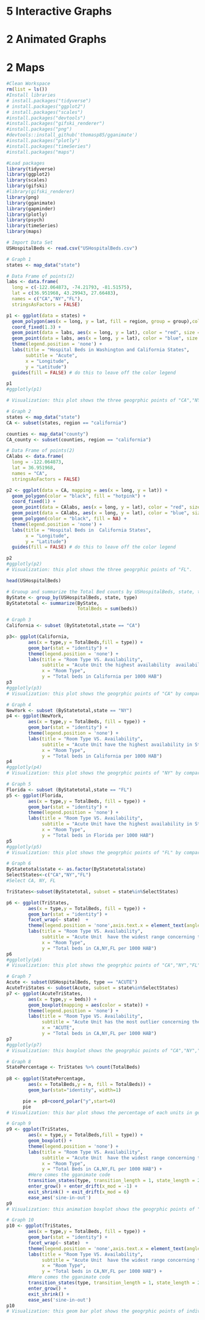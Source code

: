 # 5 Interactive Graphs
# 2 Animated Graphs
# 2 Maps


```r
#Clean Workspace
rm(list = ls())
#Install libraries
# install.packages("tidyverse")
# install.packages("ggplot2")
# install.packages("scales")
#install.packages("devtools")
#install.packages("gifski_renderer")
#install.packages("png")
#devtools::install_github('thomasp85/gganimate')
#install.packages("plotly")
#install.packages("timeSeries")
#install.packages("maps")
```

```r
#Load packages
library(tidyverse)
library(ggplot2)
library(scales)
library(gifski)
#library(gifski_renderer)
library(png)
library(gganimate)
library(gapminder)
library(plotly)
library(psych)
library(timeSeries)
library(maps)
```

```r
# Import Data Set
USHospitalBeds <- read.csv("USHospitalBeds.csv")
```


```r
# Graph 1
states <- map_data("state")

# Data Frame of points(2)
labs <- data.frame(
  long = c(-122.064873, -74.21793, -81.51575), 
  lat = c(36.951968, 43.29943, 27.66483),
  names = c("CA","NY","FL"),
  stringsAsFactors = FALSE)

p1 <- ggplot(data = states) +
  geom_polygon(aes(x = long, y = lat, fill = region, group = group),color = "white") +
  coord_fixed(1.3) +
  geom_point(data = labs, aes(x = long, y = lat), color = "red", size = 4) +
  geom_point(data = labs, aes(x = long, y = lat), color = "blue", size = 3) + 
  theme(legend.position = 'none') +
  labs(title = "Hospital Beds in Washington and California States",
       subtitle = "Acute",
       x = "Longitude",
       y = "Latitude")
  guides(fill = FALSE) # do this to leave off the color legend 

p1
#ggplotly(p1)

# Visualization: this plot shows the three geogrphic points of "CA","NY","FL". 
```


```r
# Graph 2
states <- map_data("state")
CA <- subset(states, region == "california")

counties <- map_data("county")
CA_county <- subset(counties, region == "california")

# Data Frame of points(2)
CAlabs <- data.frame(
  long = -122.064873,
  lat = 36.951968,
  names = "CA",
  stringsAsFactors = FALSE)

p2 <- ggplot(data = CA, mapping = aes(x = long, y = lat)) +
  geom_polygon(color = "black", fill = "hotpink") +
  coord_fixed(1) +
  geom_point(data = CAlabs, aes(x = long, y = lat), color = "red", size = 4) +
  geom_point(data = CAlabs, aes(x = long, y = lat), color = "blue", size = 3) + 
  geom_polygon(color = "black", fill = NA) +
  theme(legend.position = 'none') +
  labs(title = "Hospital Beds in  California States",
       x = "Longitude",
       y = "Latitude")
  guides(fill = FALSE) # do this to leave off the color legend 

p2
#ggplotly(p2)
# Visualization: this plot shows the three geogrphic points of "FL".
```
```r
head(USHospitalBeds)
```

```r
# Gruoup and summarize the Total Bed counts by USHospitalBeds, state, type
ByState <- group_by(USHospitalBeds, state, type) 
ByStatetotal <- summarize(ByState, 
                          TotalBeds = sum(beds))
```


```r
# Graph 3
California <- subset (ByStatetotal,state == "CA")

p3<- ggplot(California, 
        aes(x = type,y = TotalBeds,fill = type)) +
        geom_bar(stat = "identity") +
        theme(legend.position = 'none') +
        labs(title = "Room Type VS. Availability",
             subtitle = "Acute Unit the highest availability  availability in State of California",
             x = "Room Type",
             y = "Total beds in California per 1000 HAB") 
p3
#ggplotly(p3)
# Visualization: this plot shows the geogrphic points of "CA" by comparing Total Beds count and type of the unit, it shows the Acute Unit the highest availability  availability in State of California.
```


```r
# Graph 4
NewYork <- subset (ByStatetotal,state == "NY")
p4 <- ggplot(NewYork, 
        aes(x = type,y = TotalBeds, fill = type)) +
        geom_bar(stat = "identity") +
        theme(legend.position = 'none') +
        labs(title = "Room Type VS. Availability",
             subtitle = "Acute Unit have the highest availability in State of New York",
             x = "Room Type",
             y = "Total beds in California per 1000 HAB") 
p4
#ggplotly(p4)
# Visualization: this plot shows the geogrphic points of "NY" by comparing Total Beds count and type of the unit, it shows the Acute Unit have the highest availability in State of New York
```


```r
# Graph 5
Florida <- subset (ByStatetotal,state == "FL")
p5 <- ggplot(Florida, 
        aes(x = type,y = TotalBeds, fill = type)) +
        geom_bar(stat = "identity") +
        theme(legend.position = 'none') +
        labs(title = "Room Type VS. Availability",
             subtitle = "Acute Unit have the highest availability in State of Florida",
             x = "Room Type",
             y = "Total beds in Florida per 1000 HAB") 
p5
#ggplotly(p5)
# Visualization: this plot shows the geogrphic points of "FL" by comparing Total Beds count and type of the unit, it shows the Acute Unit have the highest the availability in State of New York
```


```r
# Graph 6
ByStatetotal$state <- as.factor(ByStatetotal$state)
SelectStates<-c("CA","NY","FL")
#Select CA, NY, FL

TriStates<-subset(ByStatetotal, subset = state%in%SelectStates)

p6 <- ggplot(TriStates, 
        aes(x = type,y = TotalBeds, fill = type)) +
        geom_bar(stat = "identity") +
        facet_wrap(~ state)  +
        theme(legend.position = 'none',axis.text.x = element_text(angle = 45,size=8)) +
        labs(title = "Room Type VS. Availability",
             subtitle = "Acute Unit  have the widest range concerning the availability in State of CA,NY,FL",
             x = "Room Type",
             y = "Total beds in CA,NY,FL per 1000 HAB") 
p6
#ggplotly(p6)
# Visualization: this plot shows the geogrphic points of "CA","NY","FL" by comparing Total Beds count and type of the unit, it shows the Acute Unit have the widest range concerning the availability in the combine of State of California, New York, Florida
```


```r
# Graph 7
Acute <- subset(USHospitalBeds, type == "ACUTE")
AcuteTriStates <- subset(Acute, subset = state%in%SelectStates)
p7 <- ggplot(AcuteTriStates, 
        aes(x = type,y = beds)) +
        geom_boxplot(mapping = aes(color = state)) +
        theme(legend.position = 'none') +
        labs(title = "Room Type VS. Availability",
             subtitle = "Acute Unit has the most outlier concerning the availability in State of CA,NY,FL",
             x = "ACUTE",
             y = "Total beds in CA,NY,FL per 1000 HAB") 
p7
#ggplotly(p7)
# Visualization: this boxplot shows the geogrphic points of "CA","NY","FL" by comparing Total Beds count and type of the unit, it shows the Acute Unit has the most outlier concerning the availability in the combine of State of California, New York, Florida
```


```r
# Graph 8
StatePercentage <- TriStates %>% count(TotalBeds) 
                       
p8 <- ggplot(StatePercentage, 
        aes(x = TotalBeds,y = n, fill = TotalBeds)) +
        geom_bar(stat="identity", width=1) 

      pie =  p8+coord_polar("y",start=0)
      pie
# Visualization: this bar plot shows the percentage of each units in geogrphic points of "CA","NY","FL".
```


```r
# Graph 9
p9 <- ggplot(TriStates, 
        aes(x = type,y = TotalBeds,fill = type)) +
        geom_boxplot() +
        theme(legend.position = 'none') +
        labs(title = "Room Type VS. Availability",
             subtitle = "Acute Unit  have the widest range concerning the availability in State of CA,NY,FL",
             x = "Room Type",
             y = "Total Beds in CA,NY,FL per 1000 HAB") +
        #Here comes the gganimate code
        transition_states(type, transition_length = 1, state_length = 2) +
        enter_grow() + enter_drift(x_mod = -1) + 
        exit_shrink() + exit_drift(x_mod = 6)
        ease_aes('sine-in-out')
p9
# Visualization: this animation boxplot shows the geogrphic points of "CA","NY","FL" by comparing Total Beds count and type of the unit, it shows the Acute unit has the highest number compare to ICU, Psychiatric and other in the combine of State of California, New York, Florida. .
```



```r
# Graph 10
p10 <- ggplot(TriStates, 
        aes(x = type,y = TotalBeds, fill = type)) +
        geom_bar(stat = "identity") +
        facet_wrap(~ state)  +
        theme(legend.position = 'none',axis.text.x = element_text(angle = 45,size=8)) +
        labs(title = "Room Type VS. Availability",
             subtitle = "Acute Unit  have the widest range concerning the availability in State of CA,NY,FL",
             x = "Room Type",
             y = "Total beds in CA,NY,FL per 1000 HAB") +
        #Here comes the gganimate code
        transition_states(type, transition_length = 1, state_length = 2) +
        enter_grow() +
        exit_shrink() +
        ease_aes('sine-in-out')
p10
# Visualization: this geom bar plot shows the geogrphic points of individual State "CA","NY","FL" by comparing Total Beds count and type of the unit, it shows Florida has the highest number of Acute unit compare to California, New York.
```









